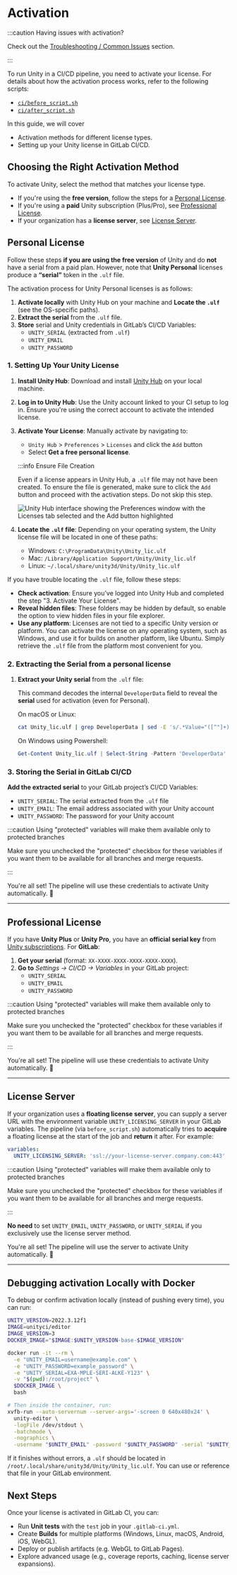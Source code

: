 
# Activation

:::caution Having issues with activation?

Check out the [Troubleshooting / Common Issues][common-issues] section.

:::

To run Unity in a CI/CD pipeline, you need to activate your license. For details about how the
activation process works, refer to the following scripts:

- [`ci/before_script.sh`](https://gitlab.com/game-ci/unity3d-gitlab-ci-example/-/blob/main/ci/before_script.sh)
- [`ci/after_script.sh`](https://gitlab.com/game-ci/unity3d-gitlab-ci-example/-/blob/main/ci/after_script.sh)

In this guide, we will cover

- Activation methods for different license types.
- Setting up your Unity license in GitLab CI/CD.

## Choosing the Right Activation Method

To activate Unity, select the method that matches your license type.

- If you're using the **free version**, follow the steps for a
  [Personal License](#personal-license).
- If you're using a **paid** Unity subscription (Plus/Pro), see
  [Professional License](#professional-license).
- If your organization has a **license server**, see [License Server](#license-server).

## Personal License

Follow these steps **if you are using the free version** of Unity and do **not** have a serial from
a paid plan. However, note that **Unity Personal** licenses produce a **“serial”** token in the
`.ulf` file.

The activation process for Unity Personal licenses is as follows:

1. **Activate locally** with Unity Hub on your machine and **Locate the `.ulf`** (see the
   OS-specific paths).
2. **Extract the serial** from the `.ulf` file.
3. **Store** serial and Unity credentials in GitLab’s CI/CD Variables:
   - `UNITY_SERIAL` (extracted from `.ulf`)
   - `UNITY_EMAIL`
   - `UNITY_PASSWORD`

### 1. Setting Up Your Unity License

1. **Install Unity Hub**: Download and install [Unity Hub](https://unity.com/download) on your local
   machine.
2. **Log in to Unity Hub**: Use the Unity account linked to your CI setup to log in. Ensure you're
   using the correct account to activate the intended license.
3. **Activate Your License**: Manually activate by navigating to:

   - `Unity Hub` > `Preferences` > `Licenses` and click the `Add` button
   - Select **Get a free personal license**.

   :::info Ensure File Creation

   Even if a license appears in Unity Hub, a `.ulf` file may not have been created. To ensure the
   file is generated, make sure to click the `Add` button and proceed with the activation steps. Do
   not skip this step.

   <img
     src={unityHubPreferencesLicensesAddButton}
     alt="Unity Hub interface showing the Preferences window with the Licenses tab selected and the Add button highlighted"
   />

4. **Locate the `.ulf` file**: Depending on your operating system, the Unity license file will be
   located in one of these paths:

   - Windows: `C:\ProgramData\Unity\Unity_lic.ulf`
   - Mac: `/Library/Application Support/Unity/Unity_lic.ulf`
   - Linux: `~/.local/share/unity3d/Unity/Unity_lic.ulf`

If you have trouble locating the `.ulf` file, follow these steps:

- **Check activation**: Ensure you’ve logged into Unity Hub and completed the step "3. Activate Your
  License".
- **Reveal hidden files**: These folders may be hidden by default, so enable the option to view
  hidden files in your file explorer.
- **Use any platform**: Licenses are not tied to a specific Unity version or platform. You can
  activate the license on any operating system, such as Windows, and use it for builds on another
  platform, like Ubuntu. Simply retrieve the `.ulf` file from the platform most convenient for you.

### 2. Extracting the Serial from a personal license

1. **Extract your Unity serial** from the `.ulf` file:

   This command decodes the internal `DeveloperData` field to reveal the **serial** used for
   activation (even for Personal).

   On macOS or Linux:

   ```bash
   cat Unity_lic.ulf | grep DeveloperData | sed -E 's/.*Value="([^"]+)".*/\1/' | base64 --decode
   ```

   On Windows using Powershell:

   ```powershell
   Get-Content Unity_lic.ulf | Select-String -Pattern 'DeveloperData' | ForEach-Object { $_ -replace '.*Value="([^"]+)".*', '$1' } | [System.Convert]::FromBase64String($_)
   ```

### 3. Storing the Serial in GitLab CI/CD

**Add the extracted serial** to your GitLab project’s CI/CD Variables:

- `UNITY_SERIAL`: The serial extracted from the `.ulf` file
- `UNITY_EMAIL`: The email address associated with your Unity account
- `UNITY_PASSWORD`: The password for your Unity account

:::caution Using "protected" variables will make them available only to protected branches

Make sure you unchecked the "protected" checkbox for these variables if you want them to be
available for all branches and merge requests.

:::

You're all set! The pipeline will use these credentials to activate Unity automatically. 🎉

---

## Professional License

If you have **Unity Plus** or **Unity Pro**, you have an **official serial key** from
[Unity subscriptions](https://id.unity.com/en/subscriptions). For **GitLab**:

1. **Get your serial** (format: `XX-XXXX-XXXX-XXXX-XXXX-XXXX`).
2. **Go to** _Settings → CI/CD → Variables_ in your GitLab project:
   - `UNITY_SERIAL`
   - `UNITY_EMAIL`
   - `UNITY_PASSWORD`

:::caution Using "protected" variables will make them available only to protected branches

Make sure you unchecked the "protected" checkbox for these variables if you want them to be
available for all branches and merge requests.

:::

You're all set! The pipeline will use these credentials to activate Unity automatically. 🎉

---

## License Server

If your organization uses a **floating license server**, you can supply a server URL with the
environment variable `UNITY_LICENSING_SERVER` in your GitLab variables. The pipeline (via
`before_script.sh`) automatically tries to **acquire** a floating license at the start of the job
and **return** it after. For example:

```yaml
variables:
  UNITY_LICENSING_SERVER: 'ssl://your-license-server.company.com:443'
```

:::caution Using "protected" variables will make them available only to protected branches

Make sure you unchecked the "protected" checkbox for these variables if you want them to be
available for all branches and merge requests.

:::

**No need** to set `UNITY_EMAIL`, `UNITY_PASSWORD`, or `UNITY_SERIAL` if you exclusively use the
license server method.

You're all set! The pipeline will use the server to activate Unity automatically. 🎉

---

## Debugging activation Locally with Docker

To debug or confirm activation locally (instead of pushing every time), you can run:

```bash
UNITY_VERSION=2022.3.12f1
IMAGE=unityci/editor
IMAGE_VERSION=3
DOCKER_IMAGE="$IMAGE:$UNITY_VERSION-base-$IMAGE_VERSION"

docker run -it --rm \
  -e "UNITY_EMAIL=username@example.com" \
  -e "UNITY_PASSWORD=example_password" \
  -e "UNITY_SERIAL=EXA-MPLE-SERI-ALKE-Y123" \
  -v "$(pwd):/root/project" \
  $DOCKER_IMAGE \
  bash

# Then inside the container, run:
xvfb-run --auto-servernum --server-args='-screen 0 640x480x24' \
  unity-editor \
  -logFile /dev/stdout \
  -batchmode \
  -nographics \
  -username "$UNITY_EMAIL" -password "$UNITY_PASSWORD" -serial "$UNITY_SERIAL"
```

If it finishes without errors, a `.ulf` should be located in
`/root/.local/share/unity3d/Unity/Unity_lic.ulf`. You can use or reference that file in your GitLab
environment.

## Next Steps

Once your license is activated in GitLab CI, you can:

- Run **Unit tests** with the `test` job in your `.gitlab-ci.yml`.
- Create **Builds** for multiple platforms (Windows, Linux, macOS, Android, iOS, WebGL).
- Deploy or publish artifacts (e.g. WebGL to GitLab Pages).
- Explore advanced usage (e.g., coverage reports, caching, license server expansions).

[common-issues]: /docs/troubleshooting/common-issues
